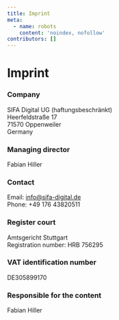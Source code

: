 ```yaml
---
title: Imprint
meta:
  - name: robots
    content: 'noindex, nofollow'
contributors: []
---
```


# Imprint

### Company

SIFA Digital UG (haftungsbeschränkt)<br />
Heerfeldstraße 17<br />
71570 Oppenweiler<br />
Germany

### Managing director

Fabian Hiller

### Contact

Email: info@sifa-digital.de<br />
Phone: +49 176 43820511

### Register court

Amtsgericht Stuttgart<br />
Registration number: HRB 756295

### VAT identification number

DE305899170

### Responsible for the content

Fabian Hiller
